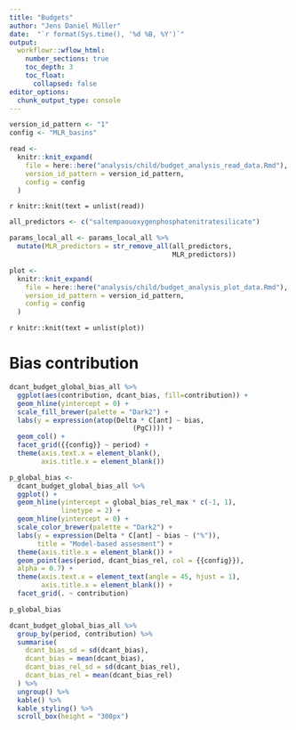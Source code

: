 ```yaml
---
title: "Budgets"
author: "Jens Daniel Müller"
date:  "`r format(Sys.time(), '%d %B, %Y')`"
output: 
  workflowr::wflow_html:
    number_sections: true
    toc_depth: 3
    toc_float:
      collapsed: false
editor_options:
  chunk_output_type: console
---
```


```r

version_id_pattern <- "1"
config <- "MLR_basins"

```



```r


read <-
  knitr::knit_expand(
    file = here::here("analysis/child/budget_analysis_read_data.Rmd"),
    version_id_pattern = version_id_pattern,
    config = config
  )


```

`r knitr::knit(text = unlist(read))`

```r

all_predictors <- c("saltempaouoxygenphosphatenitratesilicate")

params_local_all <- params_local_all %>%
  mutate(MLR_predictors = str_remove_all(all_predictors,
                                         MLR_predictors))


```

```r


plot <-
  knitr::knit_expand(
    file = here::here("analysis/child/budget_analysis_plot_data.Rmd"),
    version_id_pattern = version_id_pattern,
    config = config
  )


```

`r knitr::knit(text = unlist(plot))`


# Bias contribution


```r

dcant_budget_global_bias_all %>%
  ggplot(aes(contribution, dcant_bias, fill=contribution)) +
  geom_hline(yintercept = 0) +
  scale_fill_brewer(palette = "Dark2") +
  labs(y = expression(atop(Delta * C[ant] ~ bias,
                               (PgC)))) +
  geom_col() +
  facet_grid({{config}} ~ period) +
  theme(axis.text.x = element_blank(),
        axis.title.x = element_blank())

p_global_bias <-
  dcant_budget_global_bias_all %>%
  ggplot() +
  geom_hline(yintercept = global_bias_rel_max * c(-1, 1),
             linetype = 2) +
  geom_hline(yintercept = 0) +
  scale_color_brewer(palette = "Dark2") +
  labs(y = expression(Delta * C[ant] ~ bias ~ ("%")),
       title = "Model-based assesment") +
  theme(axis.title.x = element_blank()) +
  geom_point(aes(period, dcant_bias_rel, col = {{config}}),
  alpha = 0.7) +
  theme(axis.text.x = element_text(angle = 45, hjust = 1),
        axis.title.x = element_blank()) +
  facet_grid(. ~ contribution)

p_global_bias

dcant_budget_global_bias_all %>%
  group_by(period, contribution) %>%
  summarise(
    dcant_bias_sd = sd(dcant_bias),
    dcant_bias = mean(dcant_bias),
    dcant_bias_rel_sd = sd(dcant_bias_rel),
    dcant_bias_rel = mean(dcant_bias_rel)
  ) %>%
  ungroup() %>%
  kable() %>%
  kable_styling() %>%
  scroll_box(height = "300px")

```
